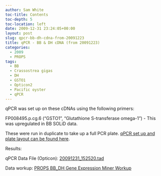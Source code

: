 ```yaml
---
author: Sam White
toc-title: Contents
toc-depth: 5
toc-location: left
date: 2009-12-31 23:24:05+00:00
layout: post
slug: qpcr-bb-dh-cdna-from-20091223
title: qPCR - BB & DH cDNA (from 20091223)
categories:
  - 2009
  - PROPS
tags:
  - BB
  - Crassostrea gigas
  - DH
  - GSTO1
  - Opticon2
  - Pacific oyster
  - qPCR
---
```


qPCR was set up on these cDNAs using the following primers:

FP008495.p.cg.6 ("GSTO1", "Glutathione S-transferase omega-1") - This was upregulated in BB SOLiD data.

These were run in duplicate to take up a full PCR plate. [qPCR set up and plate layout can be found here](https://eagle.fish.washington.edu/Arabidopsis/Notebook%20Workup%20Files/20091231-01.jpg).

Results:

qPCR Data File (Opticon): [20091231_152520.tad](https://eagle.fish.washington.edu/Arabidopsis/qPCR/Opticon/20091231_152520.tad)

Data workup: [PROPS BB_DH Gene Expression Miner Workup](https://docs.google.com/spreadsheet/ccc?key=0AmS_90rPaQMzdHNfWS1oUHUxNFNwci1zcmhhWjhzZnc&usp=sharing)
